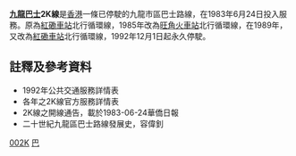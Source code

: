 {{no footnotes|time=2018-11-23T12:49:33+00:00}}
{{公共汽車路線資訊
|路線名稱=九龍巴士2K號線
|外文名稱=
|外文語言=
|代表圖像=
|圖像尺寸=
|代表圖像二=
|圖像尺寸二=
|代表圖像三=
|圖像尺寸三=
|經營者=九龍巴士
|經營者二=
|所屬車廠=[[荔枝角|荔枝角]]車廠
|路線用車=[[利蘭珍寶|利蘭珍寶]]<br>[[丹尼士喝采巴士|丹尼士喝采巴士]]
|路綫資訊=
|起點站=[[紅磡車站|紅磡車站]]
|途經地點=[[尖沙嘴|尖沙嘴]]、[[馬頭圍|馬頭圍]]
|去程途經地點=
|回程途經地點=
|終點站=[[旺角火車站|旺角火車站]]
|路線性質=
|全程行駛里程=
|單程行駛里程=
|全程行車時間=
|單程行車時間=
|服務時間=06:00-23:50
|起點站服務時間=
|終點站服務時間=
|班次頻率=10-12分鐘一班
|全程收費=$0.9（非空調）
|分段收費站點=
|去程分段收費站點=
|回程分段收費站點=
|服務時間以外替代路線=1K
|主要競爭交通=
|備註=
}}

'''[[九龍巴士|九龍巴士]]2K線'''是[[香港|香港]]一條已停駛的九龍市區巴士路線，在1983年6月24日投入服務。原為[[紅磡車站|紅磡車站]]北行循環線，1985年改為[[旺角火車站|旺角火車站]]北行循環線，在1989年，又改為[[紅磡車站|紅磡車站]]北行循環線，1992年12月1日起永久停駛。
==註釋及參考資料==
* 1992年公共交通服務詳情表
* 各年之2K線官方服務詳情表
* 2K線之開線通告，載於1983-06-24華僑日報
* 二十世紀九龍區巴士路線發展史，容偉釗
<references />

[[Category:已取消九龍巴士路線|002K]]
[[Category:1992年香港廢除|巴]]